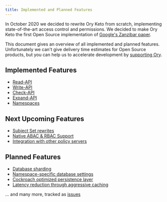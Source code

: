 ```yaml
---
title: Implemented and Planned Features
---
```


In October 2020 we decided to rewrite Ory Keto from scratch, implementing
state-of-the-art access control and permissions. We decided to make Ory Keto the
first Open Source implementation of
[Google's Zanzibar paper](https://research.google/pubs/pub48190/).

This document gives an overview of all implemented and planned features.
Unfortunately we can't give delivery time estimates for Open Source products,
but you can help us to accelerate development by
[supporting Ory](https://opencollective.com/ory).

## Implemented Features

- [Read-API](https://github.com/ory/keto/pull/269)
- [Write-API](https://github.com/ory/keto/pull/275)
- [Check-API](https://github.com/ory/keto/pull/277)
- [Expand-API](https://github.com/ory/keto/pull/285)
- [Namespaces](https://github.com/ory/keto/pull/324)

## Next Upcoming Features

- [Subject Set rewrites](https://github.com/ory/keto/issues/263)
- [Native ABAC & RBAC Support](https://github.com/ory/keto/issues/319)
- [Integration with other policy servers](https://github.com/ory/keto/issues/318)

## Planned Features

- [Database sharding](https://github.com/ory/keto/issues/306)
- [Namespace-specific database settings](https://github.com/ory/keto/issues/303)
- [Cockroach optimized persistence layer](https://github.com/ory/keto/issues/504)
- [Latency reduction through aggressive caching](https://github.com/ory/keto/issues/312)

... and many more, tracked as [issues](https://github.com/ory/keto/issues)
